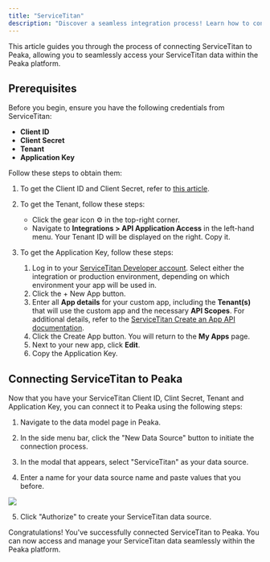 ```yaml
---
title: "ServiceTitan"
description: "Discover a seamless integration process! Learn how to connect ServiceTitan to Peaka effortlessly for streamlined transactions."
---
```


This article guides you through the process of connecting ServiceTitan to Peaka, allowing you to seamlessly access your ServiceTitan data within the Peaka platform.

## Prerequisites

Before you begin, ensure you have the following credentials from ServiceTitan:

- **Client ID**
- **Client Secret**
- **Tenant**
- **Application Key**

Follow these steps to obtain them:

1. To get the Client ID and Client Secret, refer to [this article](https://developer.servicetitan.io/docs/get-going-manage-client-id-and-secret/).

2. To get the Tenant, follow these steps:

   - Click the gear icon ⚙️ in the top-right corner.
   - Navigate to **Integrations > API Application Access** in the left-hand menu. Your Tenant ID will be displayed on the right. Copy it.

3. To get the Application Key, follow these steps:
   1. Log in to your [ServiceTitan Developer account](https://developer.servicetitan.io/signin/). Select either the integration or production environment, depending on which environment your app will be used in.
   2. Click the + New App button.
   3. Enter all **App details** for your custom app, including the **Tenant(s)** that will use the custom app and the necessary **API Scopes**. For additional details, refer to the [ServiceTitan Create an App API documentation](https://developer.servicetitan.io/docs/get-going-create-an-app/).
   4. Click the Create App button. You will return to the **My Apps** page.
   5. Next to your new app, click **Edit**.
   6. Copy the Application Key.

## Connecting ServiceTitan to Peaka

Now that you have your ServiceTitan Client ID, Clint Secret, Tenant and Application Key, you can connect it to Peaka using the following steps:

1. Navigate to the data model page in Peaka.

2. In the side menu bar, click the "New Data Source" button to initiate the connection process.

3. In the modal that appears, select "ServiceTitan" as your data source.

4. Enter a name for your data source name and paste values that you before.

<img src="https://cdn.peaka.com/integrations/service-titan-1.png" />

5. Click "Authorize" to create your ServiceTitan data source.

Congratulations! You've successfully connected ServiceTitan to Peaka. You can now access and manage your ServiceTitan data seamlessly within the Peaka platform.
